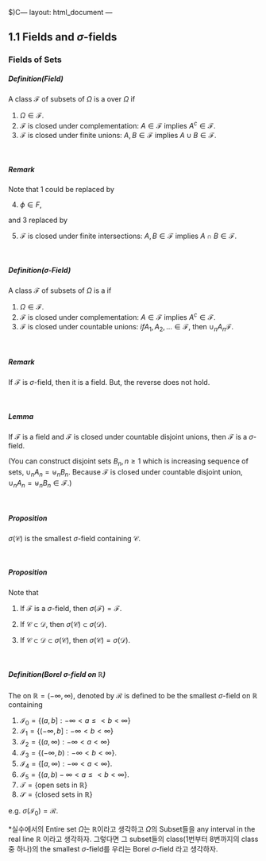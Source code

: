 $)C---
layout: html_document
---

## 1.1 Fields and $\sigma$-fields

### Fields of Sets

##### Definition(Field)

A class $\mathcal{F}$ of subsets of $\Omega$ is a \tilt{field} over $\Omega$ if

1. $\Omega \in \mathcal{F}.$
2. $\mathcal{F}$ is closed under complementation: $A \in \mathcal{F}$ implies $A^c\in \mathcal{F}$. 
3. $\mathcal{F}$ is closed under finite unions: $A,B \in \mathcal{F}$ implies $A \cup B\in \mathcal{F}$. 

&nbsp;&nbsp;

##### Remark

Note that 1 could be replaced by 

4. $\phi \in {F}$,  

and 3 replaced by

5. $\mathcal{F}$ is closed under finite intersections: $A,B \in \mathcal{F}$ implies $A \cap B\in \mathcal{F}$. 

&nbsp;&nbsp;

##### Definition($\sigma$-Field)

A class $\mathcal{F}$ of subsets of $\Omega$ is a \tilt{$\sigma$-field} if

1. $\Omega \in \mathcal{F}.$
2. $\mathcal{F}$ is closed under complementation: $A \in \mathcal{F}$ implies $A^c\in \mathcal{F}$. 
3. $\mathcal{F}$ is closed under countable unions: $if A_1,A_2, \ldots \in \mathcal{F}$, then $\cup_n A_n \mathcal{F}$. 

&nbsp;&nbsp;

##### Remark
If $\mathcal{F}$ is $\sigma$-field, then it is a field. But, the reverse does not hold.


&nbsp;&nbsp;

##### Lemma 
If $\mathcal{F}$ is a field and $\mathcal{F}$ is closed under countable disjoint unions, then $\mathcal{F}$ is a $\sigma$-field.

(You can construct disjoint sets $B_n, n\ge 1$ which is increasing sequence of sets, $\cup_n A_n = \uplus_n B_n$. Because $\mathcal{F}$ is closed under countable disjoint union, $\cup_n A_n = \uplus_n B_n \in \mathcal{F}$.)


&nbsp;&nbsp;

##### Proposition
$\sigma(\mathcal{C})$ is the smallest $\sigma$-field containing $\mathcal{C}$.


&nbsp;&nbsp;

##### Proposition

Note that

1. If $\mathcal{F}$ is a $\sigma$-field, then $\sigma(\mathcal{F})= \mathcal{F}$.

2. If $\mathcal{C} \subset \mathcal{D}$, then $\sigma(\mathcal{C})\subset \sigma(\mathcal{D})$.

2. If $\mathcal{C} \subset \mathcal{D} \subset \sigma (\mathcal{C})$, then $\sigma(\mathcal{C})= \sigma(\mathcal{D})$.


&nbsp;&nbsp;

##### Definition(Borel $\sigma$-field on $\mathbb{R}$)
The \texttt{Borel $\sigma$-field} on $\mathbb{R}=(-\infty, \infty)$, denoted by $\mathcal{R}$ is defined to be the smallest $\sigma$-field on $\mathbb{R}$ containing 

1. $\mathcal{I}_0 = \{(a,b]: -\infty<a\le<b<\infty\}$ 
2. $\mathcal{I}_1 =\{(-\infty,b]:-\infty<b<\infty\}$ 
3. $\mathcal{I}_2 =\{(a, \infty):-\infty<a<\infty\}$
4. $\mathcal{I}_3 =\{(-\infty,b):-\infty<b<\infty\}$. 
5. $\mathcal{I}_4 =\{[a,\infty):-\infty<a<\infty\}$. 
6. $\mathcal{I}_5 =\{(a,b)-\infty<a\le<b<\infty\}$. 
7. $\mathcal{T}= \{\mbox{open sets in }\mathbb{R}\}$
8. $\mathcal{S}= \{\mbox{closed sets in }\mathbb{R}\}$

e.g. $\sigma(\mathcal{I}_0)= \mathcal{R}.$

*실수에서의 Entire set $\Omega$는 $\mathbb{R}$이라고 생각하고 $\Omega$의 Subset들을 any interval in the real line $\mathbb{R}$ 이라고 생각하자. 그렇다면 그 subset들의 class(1번부터 8번까지의 class 중 하나)의 the smallest $\sigma$-field를 우리는 Borel $\sigma$-field 라고 생각하자.